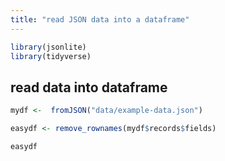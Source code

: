 ```yaml
---
title: "read JSON data into a dataframe"
---
```


```r
library(jsonlite)
library(tidyverse)
```


## read data into dataframe

```r
mydf <-  fromJSON("data/example-data.json")

easydf <- remove_rownames(mydf$records$fields)

easydf 

```






